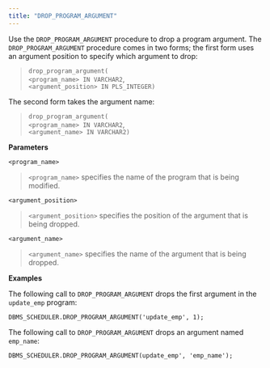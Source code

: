 ```yaml
---
title: "DROP_PROGRAM_ARGUMENT"
---
```


Use the `DROP_PROGRAM_ARGUMENT` procedure to drop a program argument. The `DROP_PROGRAM_ARGUMENT` procedure comes in two forms; the first form uses an argument position to specify which argument to drop:

> `drop_program_argument(`  
> `<program_name> IN VARCHAR2`,  
> `<argument_position> IN PLS_INTEGER)`

The second form takes the argument name:

> `drop_program_argument(`  
> `<program_name> IN VARCHAR2`,  
> `<argument_name> IN VARCHAR2)`

**Parameters**

`<program_name>`

> `<program_name>` specifies the name of the program that is being modified.

`<argument_position>`

> `<argument_position>` specifies the position of the argument that is being dropped.

`<argument_name>`

> `<argument_name>` specifies the name of the argument that is being dropped.

**Examples**

The following call to `DROP_PROGRAM_ARGUMENT` drops the first argument in the `update_emp` program:

`DBMS_SCHEDULER.DROP_PROGRAM_ARGUMENT('update_emp', 1);`

The following call to `DROP_PROGRAM_ARGUMENT` drops an argument named `emp_name`:

```text
DBMS_SCHEDULER.DROP_PROGRAM_ARGUMENT(update_emp', 'emp_name');
```
